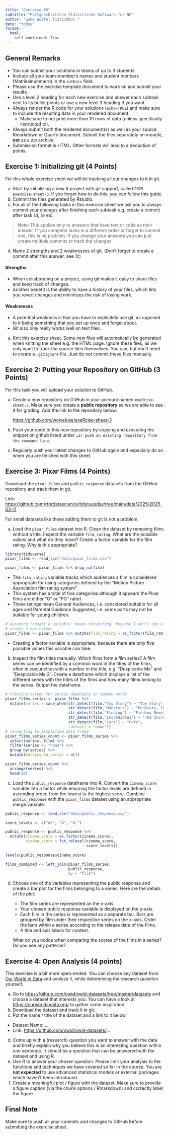 ```yaml
---
title: "Exercise #3"
subtitle: "Fortgeschrittene Statistische Software für NF"
author: "Luke Wölfel (12721083) "
date: "today"
format: 
  html: 
    self-contained: True
---
```


## General Remarks

-   You can submit your solutions in teams of up to 3 students.
-   Include all your team-member's names and student numbers
    (Matrikelnummern) in the `authors` field.
-   Please use the exercise template document to work on and submit your
    results.
-   Use a level 2 heading for each new exercise and answer each subtask
    next to its bullet points or use a new level 3 heading if you want.
-   Always render the R code for your solutions (`echo=TRUE`) and make
    sure to include the resulting data in your rendered document.
    -   Make sure to not print more than 10 rows of data (unless
        specifically instructed to).
-   Always submit both the rendered document(s) as well as your source
    Rmarkdown or Quarto document. Submit the files separately on moodle,
    **not** as a zip archive.
-   Submission format is HTML. Other formats will lead to a deduction of
    points.

## Exercise 1: Initializing git (4 Points)

For this whole exercise sheet we will be tracking all our changes to it
in git.

a)  Start by initializing a new R project with git support, called
    `2025-exeRcise-sheet-3`. If you forgot how to do this, you can
    follow this
    [guide](https://malikaihle.github.io/Introduction-RStudio-Git-GitHub/rstudio_project.html).
b)  Commit the files generated by Rstudio.
c)  For all of the following tasks in this exercise sheet we ask you to
    always commit your changes after finishing each subtask e.g. create
    a commit after task *1d*, *1e* etc.

> Note: This applies only to answers that have text or code as their
> answer. If you complete tasks in a different order or forget to commit
> one, this is no problem. If you change your answers you can just
> create multiple commits to track the changes.

d)  Name 2 strengths and 2 weaknesses of git. (Don't forget to create a
    commit after this answer, see *1c*)
    
#### Strengths
- When collaborating on a project, using git makes it easy to share files and 
keep track of changes.
- Another benefit is the ability to have a history of your files, which lets you 
revert changes and minimizes the risk of losing work.

#### Weaknesses 
- A potential weakness is that you have to explicitely use git, as opposed to it 
being something that you set up once and forget about.
- Git also only really works well on text files.
    
e)  Knit this exercise sheet. Some new files will automatically be
    generated when knitting the sheet e.g. the HTML page. Ignore these
    files, as we only want to track the source files themselves. You
    can, but don't need to create a `.gitignore` file. Just do not
    commit these files manually.

## Exercise 2: Putting your Repository on GitHub (3 Points)

For this task you will upload your solution to GitHub.

a)  Create a new repository on GitHub in your account named
    `exeRcise-sheet-3`. Make sure you create a **public repository** so
    we are able to see it for grading. Add the link to the repository
    below:
    
    <https://github.com/wolveluke/exeRcise-sheet-3>
    
b)  Push your code to this new repository by copying and executing the
    snippet on github listed under
    `…or push an existing repository from the command line`.
c)  Regularly push your latest changes to GitHub again and especially do
    so when you are finished with this sheet.

## Exercise 3: Pixar Films (4 Points)

Download the `pixar_films` and `public_response` datasets from the
GitHub repository and track them in git.

Link:
<https://github.com/rfordatascience/tidytuesday/tree/main/data/2025/2025-03-11>

For small datasets like these adding them to git is not a problem.

a)  Load the `pixar_films` dataset into R. Clean the dataset by removing
    films without a title. Inspect the variable `film_rating`. What are
    the possible values and what do they mean? Create a factor variable
    for the film rating. Why is this appropriate?
    
```r
library(tidyverse)
pixar_films <- read_csv("data/pixar_films.csv")

pixar_films <- pixar_films %>% drop_na(film)
```
- The `film_rating` variable tracks which audiences a film is considered appropriate 
for using categories defined by the "Motion Picture Association film rating system".
- This system has a total of five categories although it appears the Pixar films 
are either "G" or "PG" rated. 
- These ratings mean General Audiences, i.e. considered suitable for all ages and 
Parental Guidance Suggested, i.e. some parts may not be suitable for young children.

```r
# assuming "create a variable" means converting, because I don't see a reason to 
# create a new column
pixar_films <- pixar_films %>% mutate(film_rating = as_factor(film_rating))
```
- Creating a factor variable is appropriate, because there are only five possible 
values this variable can take.

<!-- -->

b)  Inspect the film titles manually. Which films form a film series? A
    film series can be identified by a common word in the titles of the
    films, often in conjunction with a number in the title,
    e.g. "Despicable Me" and "Despicable Me 2". Create a dataframe which
    displays a list of the different series with the titles of the films
    and how many films belong to the series. Output the dataframe.
    
```r
# creating column for series depending on common words
pixar_films_series <- pixar_films %>%
  mutate(series = case_when(str_detect(film,"Toy Story") ~ "Toy Story",
                            str_detect(film,"Monsters") ~ "Monsters, Inc",
                            str_detect(film,"Finding") ~ "Finding Nemo",
                            str_detect(film,"Incredibles") ~ "The Incredibles",
                            str_detect(film,"Cars") ~ "Cars",
                            .default = "none"))
# converting to simplified data frame
pixar_films_series_count <- pixar_films_series %>% 
  select(series, film) %>% 
  filter(series != "none") %>% 
  group_by(series) %>% 
  mutate(entries_in_series = n())

pixar_films_series_count %>% 
  arrange(series) %>% 
  head(10)
```


c)  Load the `public_response` dataframe into R. Convert the
    `cinema_score` variable into a factor while ensuring the factor
    levels are defined in ascending order, from the lowest to the
    highest score. Combine `public_response` with the `pixar_films`
    dataset using an appropriate merge variable.
    
```r
public_response <- read_csv("data/public_response.csv")

score_levels <- c("A+", "A", "A-")

public_response <- public_response %>% 
  mutate(cinema_score = as.factor(cinema_score),
         cinema_score = fct_relevel(cinema_score, 
                                    score_levels))
  
levels(public_response$cinema_score)

films_combined <- left_join(pixar_films_series, 
                            public_response, 
                            by = "film")
```
    

d)  Choose one of the variables representing the public response and
    create a bar plot for the films belonging to a series. Here are the
    details of the plot:

    -   The film series are represented on the x-axis.
    -   Your chosen public response variable is displayed on the y-axis.
    -   Each film in the series is represented as a separate bar. Bars
        are grouped by film under their respective series on the x-axis.
        Order the bars within a series according to the release date of
        the films.
    -   A title and axis labels for context.

    What do you notice when comparing the scores of the films in a
    series? Do you see any patterns?

## Exercise 4: Open Analysis (4 points)

This exercise is a bit more open-ended. You can choose any dataset from
[Our World in Data](https://ourworldindata.org/) and analyze it, while
determining the research question yourself.

a)  Go to <https://github.com/owid/owid-datasets/tree/master/datasets>
    and choose a dataset that interests you. You can have a look at
    <https://ourworldindata.org/> to gather some inspiration.
b)  Download the dataset and track it in git.
c)  Put the name / title of the dataset and a link to it below.

-   Dataset Name: ...
-   Link: <https://github.com/owid/owid-datasets/>...

d)  Come up with a (research) question you want to answer with the data
    and briefly explain why you believe this is an interesting question
    within one sentence. It should be a question that can be answered
    with the dataset and using R.
e)  Use R to answer your chosen question. Please limit your analysis to
    the functions and techniques we have covered so far in the course.
    You are **not expected** to use advanced statistical models or
    external packages which haven't been introduced.
f)  Create a meaningful plot / figure with the dataset. Make sure to
    provide a figure caption (via the chunk options / Rmarkdown) and
    correctly label the figure.

## Final Note

Make sure to push all your commits and changes to GitHub before
submitting the exercise sheet.
